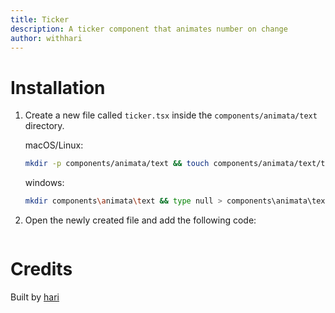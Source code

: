 ```yaml
---
title: Ticker
description: A ticker component that animates number on change
author: withhari
---
```


<ComponentPreview name="text-ticker--docs" />

# Installation

1. Create a new file called `ticker.tsx` inside the `components/animata/text` directory.

   macOS/Linux:

   ```bash
   mkdir -p components/animata/text && touch components/animata/text/ticker.tsx
   ```

   windows:

   ```bash
   mkdir components\animata\text && type null > components\animata\text\ticker.tsx
   ```

2. Open the newly created file and add the following code:

   ```jsx file=<rootDir>/animata/text/ticker.tsx

   ```

# Credits

Built by [hari](https://github.com/hari)
